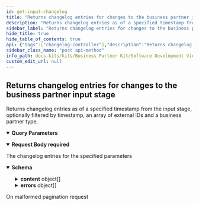 ```yaml
---
id: get-input-changelog
title: "Returns changelog entries for changes to the business partner input stage"
description: "Returns changelog entries as of a specified timestamp from the input stage, optionally filtered by timestamp, an array of external IDs and a business partner type."
sidebar_label: "Returns changelog entries for changes to the business partner input stage"
hide_title: true
hide_table_of_contents: true
api: {"tags":["changelog-controller"],"description":"Returns changelog entries as of a specified timestamp from the input stage, optionally filtered by timestamp, an array of external IDs and a business partner type.","operationId":"getInputChangelog","parameters":[{"name":"page","in":"query","description":"Number of page to get results from","required":false,"schema":{"minimum":0,"type":"string","default":"0"}},{"name":"size","in":"query","description":"Size of each page","required":false,"schema":{"maximum":100,"minimum":0,"type":"string","default":"10"}}],"requestBody":{"content":{"application/json":{"schema":{"type":"object","properties":{"timestampAfter":{"type":"string","description":"Only changelog entries created after this time. Ignored if empty.","format":"date-time","example":"2023-03-20T10:23:28.194Z"},"externalIds":{"uniqueItems":true,"type":"array","description":"Only for business partners with the given array of external IDs. Ignored if empty.","items":{"type":"string"}}}}}},"required":true},"responses":{"200":{"description":"The changelog entries for the specified parameters","content":{"application/json":{"schema":{"required":["content","contentSize","errors","invalidEntries","page","totalElements","totalPages"],"type":"object","properties":{"totalElements":{"type":"integer","description":"Total number of all results in all pages","format":"int64"},"totalPages":{"type":"integer","description":"Total number pages","format":"int32"},"page":{"type":"integer","description":"Current page number","format":"int32"},"contentSize":{"type":"integer","description":"Number of results in the page","format":"int32"},"content":{"type":"array","description":"Collection of results in the page","items":{"required":["changelogType","externalId","timestamp"],"type":"object","properties":{"externalId":{"type":"string","description":"The external identifier of the business partner for which the changelog entry was created."},"timestamp":{"type":"string","description":"The date and time when the changelog entry was created.","format":"date-time"},"changelogType":{"type":"string","description":"One of the actions for which the changelog entry was created: create, update.","enum":["CREATE","UPDATE"]}},"description":"An entry of the changelog, which is created each time a business partner is modified and contains data about the change. The actual new state of the business partner is not included."}},"invalidEntries":{"type":"integer","description":"Number of entries in the page that have been omitted due to being invalid (error)","format":"int32"},"errors":{"type":"array","description":"Infos about the entries with errors","items":{"title":"ErrorInfo","required":["errorCode","message"],"type":"object","properties":{"errorCode":{"type":"string","description":"Error code identifying the error","enum":["ExternalIdNotFound"]},"message":{"type":"string","description":"Error message that explains the error"},"entityKey":{"type":"string","description":"Key (externalId) of the entity that failed"}},"description":"Holds information about failures"}}},"description":"Paginated collection of results"}}}},"400":{"description":"On malformed pagination request"}},"method":"post","path":"/v6/input/changelog/search","servers":[{"url":"http://localhost:8081","description":"Generated server url"}],"jsonRequestBodyExample":{"timestampAfter":"2023-03-20T10:23:28.194Z","externalIds":["string"]},"info":{"title":"Business Partner Data Management Gate","description":"A gate for a member to share business partner data with CatenaX","version":"6.1.0"},"postman":{"name":"Returns changelog entries for changes to the business partner input stage","description":{"content":"Returns changelog entries as of a specified timestamp from the input stage, optionally filtered by timestamp, an array of external IDs and a business partner type.","type":"text/plain"},"url":{"path":["v6","input","changelog","search"],"host":["{{baseUrl}}"],"query":[{"disabled":false,"description":{"content":"Number of page to get results from","type":"text/plain"},"key":"page","value":""},{"disabled":false,"description":{"content":"Size of each page","type":"text/plain"},"key":"size","value":""}],"variable":[]},"header":[{"key":"Content-Type","value":"application/json"},{"key":"Accept","value":"application/json"}],"method":"POST","body":{"mode":"raw","raw":"\"\"","options":{"raw":{"language":"json"}}}}}
sidebar_class_name: "post api-method"
info_path: docs-kits/kits/Business Partner Kit/Software Development View/Gate Api/business-partner-data-management-gate
custom_edit_url: null
---
```



## Returns changelog entries for changes to the business partner input stage



Returns changelog entries as of a specified timestamp from the input stage, optionally filtered by timestamp, an array of external IDs and a business partner type.

<details style={{"marginBottom":"1rem"}} data-collapsed={false} open={true}><summary style={{}}><strong>Query Parameters</strong></summary><div><ul><ParamsItem className={"paramsItem"} param={{"name":"page","in":"query","description":"Number of page to get results from","required":false,"schema":{"minimum":0,"type":"string","default":"0"}}}></ParamsItem><ParamsItem className={"paramsItem"} param={{"name":"size","in":"query","description":"Size of each page","required":false,"schema":{"maximum":100,"minimum":0,"type":"string","default":"10"}}}></ParamsItem></ul></div></details><MimeTabs><TabItem label={"application/json"} value={"application/json-schema"}><details style={{}} data-collapsed={false} open={true}><summary style={{"textAlign":"left"}}><strong>Request Body</strong><strong style={{"fontSize":"var(--ifm-code-font-size)","color":"var(--openapi-required)"}}> required</strong></summary><div style={{"textAlign":"left","marginLeft":"1rem"}}></div><ul style={{"marginLeft":"1rem"}}><SchemaItem collapsible={false} name={"timestampAfter"} required={false} deprecated={undefined} schemaDescription={"Only changelog entries created after this time. Ignored if empty."} schemaName={"date-time"} qualifierMessage={undefined} defaultValue={undefined}></SchemaItem><SchemaItem collapsible={false} name={"externalIds"} required={false} deprecated={undefined} schemaDescription={"Only for business partners with the given array of external IDs. Ignored if empty."} schemaName={"string[]"} qualifierMessage={undefined} defaultValue={undefined}></SchemaItem></ul></details></TabItem></MimeTabs><div><ApiTabs><TabItem label={"200"} value={"200"}><div>

The changelog entries for the specified parameters

</div><div><MimeTabs schemaType={"response"}><TabItem label={"application/json"} value={"application/json"}><SchemaTabs><TabItem label={"Schema"} value={"Schema"}><details style={{}} data-collapsed={false} open={true}><summary style={{"textAlign":"left"}}><strong>Schema</strong></summary><div style={{"textAlign":"left","marginLeft":"1rem"}}></div><ul style={{"marginLeft":"1rem"}}><SchemaItem collapsible={false} name={"totalElements"} required={false} deprecated={undefined} schemaDescription={"Total number of all results in all pages"} schemaName={"int64"} qualifierMessage={undefined} defaultValue={undefined}></SchemaItem><SchemaItem collapsible={false} name={"totalPages"} required={false} deprecated={undefined} schemaDescription={"Total number pages"} schemaName={"int32"} qualifierMessage={undefined} defaultValue={undefined}></SchemaItem><SchemaItem collapsible={false} name={"page"} required={false} deprecated={undefined} schemaDescription={"Current page number"} schemaName={"int32"} qualifierMessage={undefined} defaultValue={undefined}></SchemaItem><SchemaItem collapsible={false} name={"contentSize"} required={false} deprecated={undefined} schemaDescription={"Number of results in the page"} schemaName={"int32"} qualifierMessage={undefined} defaultValue={undefined}></SchemaItem><SchemaItem collapsible={true} className={"schemaItem"}><details style={{}}><summary style={{}}><strong>content</strong><span style={{"opacity":"0.6"}}> object[]</span></summary><div style={{"marginLeft":"1rem"}}><div style={{"marginTop":".5rem","marginBottom":".5rem"}}>

Collection of results in the page

</div><SchemaItem collapsible={false} name={"externalId"} required={false} deprecated={undefined} schemaDescription={"The external identifier of the business partner for which the changelog entry was created."} schemaName={"string"} qualifierMessage={undefined} defaultValue={undefined}></SchemaItem><SchemaItem collapsible={false} name={"timestamp"} required={false} deprecated={undefined} schemaDescription={"The date and time when the changelog entry was created."} schemaName={"date-time"} qualifierMessage={undefined} defaultValue={undefined}></SchemaItem><SchemaItem collapsible={false} name={"changelogType"} required={false} deprecated={undefined} schemaDescription={"One of the actions for which the changelog entry was created: create, update."} schemaName={"string"} qualifierMessage={"**Possible values:** [`CREATE`, `UPDATE`]"} defaultValue={undefined}></SchemaItem></div></details></SchemaItem><SchemaItem collapsible={false} name={"invalidEntries"} required={false} deprecated={undefined} schemaDescription={"Number of entries in the page that have been omitted due to being invalid (error)"} schemaName={"int32"} qualifierMessage={undefined} defaultValue={undefined}></SchemaItem><SchemaItem collapsible={true} className={"schemaItem"}><details style={{}}><summary style={{}}><strong>errors</strong><span style={{"opacity":"0.6"}}> object[]</span></summary><div style={{"marginLeft":"1rem"}}><div style={{"marginTop":".5rem","marginBottom":".5rem"}}>

Infos about the entries with errors

</div><SchemaItem collapsible={false} name={"errorCode"} required={false} deprecated={undefined} schemaDescription={"Error code identifying the error"} schemaName={"string"} qualifierMessage={"**Possible values:** [`ExternalIdNotFound`]"} defaultValue={undefined}></SchemaItem><SchemaItem collapsible={false} name={"message"} required={false} deprecated={undefined} schemaDescription={"Error message that explains the error"} schemaName={"string"} qualifierMessage={undefined} defaultValue={undefined}></SchemaItem><SchemaItem collapsible={false} name={"entityKey"} required={false} deprecated={undefined} schemaDescription={"Key (externalId) of the entity that failed"} schemaName={"string"} qualifierMessage={undefined} defaultValue={undefined}></SchemaItem></div></details></SchemaItem></ul></details></TabItem><TabItem label={"Example (from schema)"} value={"Example (from schema)"}><ResponseSamples responseExample={"{\n  \"totalElements\": 0,\n  \"totalPages\": 0,\n  \"page\": 0,\n  \"contentSize\": 0,\n  \"content\": [\n    {\n      \"externalId\": \"string\",\n      \"timestamp\": \"2024-07-15\",\n      \"changelogType\": \"CREATE\"\n    }\n  ],\n  \"invalidEntries\": 0,\n  \"errors\": [\n    {\n      \"errorCode\": \"ExternalIdNotFound\",\n      \"message\": \"string\",\n      \"entityKey\": \"string\"\n    }\n  ]\n}"} language={"json"}></ResponseSamples></TabItem></SchemaTabs></TabItem></MimeTabs></div></TabItem><TabItem label={"400"} value={"400"}><div>

On malformed pagination request

</div><div></div></TabItem></ApiTabs></div>
      